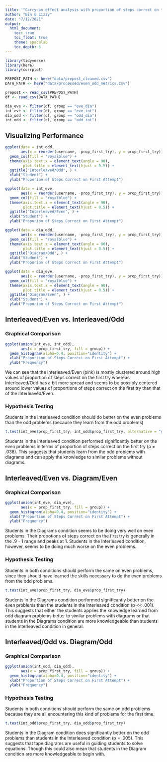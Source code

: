 ```yaml
---
title: '"Carry-on effect analysis with proportion of steps correct on the first attempt"'
author: "Bin & Lizzy"
date: "7/12/2021"
output: 
  html_document:
    toc: true
    toc_float: true
    theme: spacelab
    toc_depth: 6
---
```


```r
library(tidyverse)
library(here)
library(corrplot)

PREPOST_PATH <- here("data/prepost_cleaned.csv")
DATA_PATH <- here("data/processed/even_odd_metrics.csv")

prepost <- read_csv(PREPOST_PATH)
df <- read_csv(DATA_PATH)

dia_eve <- filter(df, group == "eve_dia")
int_eve <- filter(df, group == "eve_int")
dia_odd <- filter(df, group == "odd_dia")
int_odd <- filter(df, group == "odd_int")
```

## Visualizing Performance
```r
ggplot(data = int_odd, 
       aes(x = reorder(username, -prop_first_try), y = prop_first_try)) +
  geom_col(fill = "royalblue") + 
  theme(axis.text.x = element_text(angle = 90),
        plot.title = element_text(hjust = 0.5)) + 
  ggtitle("Interleaved/Odd", ) +
  xlab("Student") + 
  ylab("Proporion of Steps Correct on First Attempt")

ggplot(data = int_eve, 
       aes(x = reorder(username, -prop_first_try), y = prop_first_try)) +
  geom_col(fill = "royalblue") + 
  theme(axis.text.x = element_text(angle = 90),
        plot.title = element_text(hjust = 0.5)) + 
  ggtitle("Interleaved/Even", ) +
  xlab("Student") + 
  ylab("Proporion of Steps Correct on First Attempt")

ggplot(data = dia_odd, 
       aes(x = reorder(username, -prop_first_try), y = prop_first_try)) +
  geom_col(fill = "royalblue") + 
  theme(axis.text.x = element_text(angle = 90),
        plot.title = element_text(hjust = 0.5)) + 
  ggtitle("Diagram/Odd", ) +
  xlab("Student") + 
  ylab("Proporion of Steps Correct on First Attempt")

ggplot(data = dia_eve, 
       aes(x = reorder(username, -prop_first_try), y = prop_first_try)) +
  geom_col(fill = "royalblue") + 
  theme(axis.text.x = element_text(angle = 90),
        plot.title = element_text(hjust = 0.5)) + 
  ggtitle("Diagram/Even", ) +
  xlab("Student") + 
  ylab("Proporion of Steps Correct on First Attempt")
```

## Interleaved/Even vs. Interleaved/Odd

### Graphical Comparison

```r
ggplot(union(int_eve, int_odd),
       aes(x = prop_first_try, fill = group)) +
  geom_histogram(alpha=0.4, position="identity") +
  xlab("Proportion of Steps Correct on First Attempt") + 
  ylab("Frequency")
```

We can see that the Interleaved/Even (pink) is mostly clustered around high values of proportion of steps correct on the first try whereas Interleaved/Odd has a bit more spread and seems to be possibly centered around lower values of proportions of steps correct on the first try than that of the Interleaved/Even.

### Hypothesis Testing
Students in the Interleaved condition should do better on the even problems than the odd problems (because they learn from the odd problems)
```r
t.test(int_eve$prop_first_try, int_odd$prop_first_try, alternative = "greater")
```
Students in the Interleaved condition performed significantly better on the even problems in terms of proportion of steps correct on the first try (p = .036). This suggests that students learn from the odd problems with diagrams and can apply the knowledge to similar problems without diagrams. 



## Interleaved/Even vs. Diagram/Even

### Graphical Comparison

```r
ggplot(union(int_eve, dia_eve),
       aes(x = prop_first_try, fill = group)) +
  geom_histogram(alpha=0.4, position="identity") +
  xlab("Proportion of Steps Correct on First Attempt") + 
  ylab("Frequency")
```
Students in the Diagrams condition seems to be doing very well on even problems. Their propotions of steps correct on the first try is generally in the .9 - 1 range and peaks at 1. Students in the Interleaved condition, however, seems to be doing much worse on the even problems. 

### Hypothesis Testing

Students in both conditions should perform the same on even problems, since they should have learned the skills necessary to do the even problems from the odd problems. 
```r
t.test(int_eve$prop_first_try, dia_eve$prop_first_try)
```
Students in the Diagrams condition performed significantly better on the even problems than the students in the Interleaved condition (p << .001). This suggests that either the students applies the knowledge learned from odd diagram problems better to similar problems with diagrams or that students in the Diagrams condition are more knowledgeable than students in the Interleaved condition in general. 


## Interleaved/Odd vs. Diagram/Odd

### Graphical Comparison

```r
ggplot(union(int_odd, dia_odd),
       aes(x = prop_first_try, fill = group)) +
  geom_histogram(alpha=0.4, position="identity") +
  xlab("Proportion of Steps Correct on First Attempt") + 
  ylab("Frequency")
```

### Hypothesis Testing

Students in both conditions should perform the same on odd problems because they are all encountering this kind of problems for the first time. 
```r
t.test(int_odd$prop_first_try, dia_odd$prop_first_try)
```
Students in the Diagram condition does significantly better on the odd problems than students in the Interleaved condition (p = .005). This suggests that tape diagrams are useful in guiding students to solve equations. Though this could also mean that students in the Diagram condition are more knowledgeable to begin with. 



